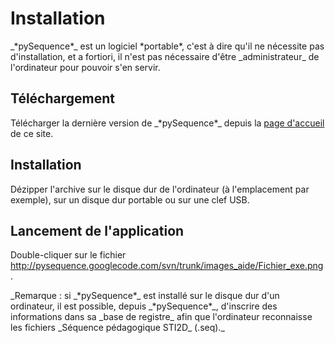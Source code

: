 = Installation =

_*pySequence*_ est un logiciel *portable*, c'est à dire qu'il ne nécessite pas d'installation, et a fortiori, il n'est pas nécessaire d'être _administrateur_ de l'ordinateur pour pouvoir s'en servir.


== Téléchargement ==

Télécharger la dernière version de _*pySequence*_ depuis la [http://code.google.com/p/pysequence/ page d'accueil] de ce site.

== Installation ==
Dézipper l'archive sur le disque dur de l'ordinateur (à l'emplacement {{{C:}}} par exemple), sur un disque dur portable ou sur une clef USB.

== Lancement de l'application ==
Double-cliquer sur le fichier http://pysequence.googlecode.com/svn/trunk/images_aide/Fichier_exe.png.

_Remarque : si _*pySequence*_ est installé sur le disque dur d'un ordinateur, il est possible, depuis _*pySequence*_, d'inscrire des informations dans sa _base de registre_ afin que l'ordinateur reconnaisse les fichiers _Séquence pédagogique STI2D_ (.seq)._